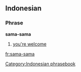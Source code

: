 ==Indonesian==

===Phrase===
'''sama-sama'''

# [[you're welcome]]

[[Category:Indonesian phrasebook]]

[[fr:sama-sama]]